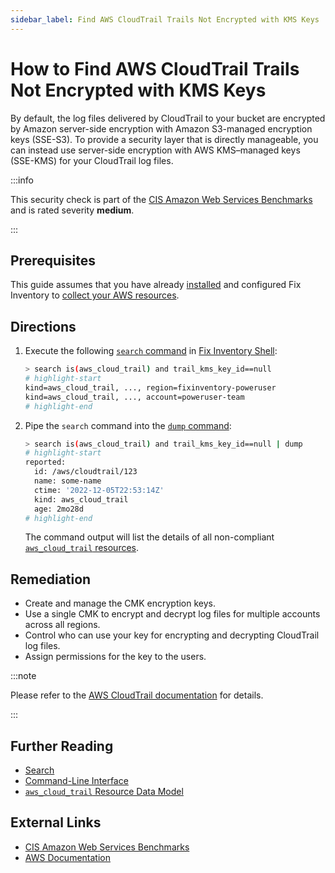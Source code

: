 ```yaml
---
sidebar_label: Find AWS CloudTrail Trails Not Encrypted with KMS Keys
---
```


# How to Find AWS CloudTrail Trails Not Encrypted with KMS Keys

By default, the log files delivered by CloudTrail to your bucket are encrypted by Amazon server-side encryption with Amazon S3-managed encryption keys (SSE-S3). To provide a security layer that is directly manageable, you can instead use server-side encryption with AWS KMS–managed keys (SSE-KMS) for your CloudTrail log files.

:::info

This security check is part of the [CIS Amazon Web Services Benchmarks](https://cisecurity.org/benchmark/amazon_web_services) and is rated severity **medium**.

:::

## Prerequisites

This guide assumes that you have already [installed](../../../getting-started/install/index.mdx) and configured Fix Inventory to [collect your AWS resources](../../../how-to-guides/data-sources/collect-aws-resource-data.mdx).

## Directions

1. Execute the following [`search` command](../../../reference/cli/search.mdx) in [Fix Inventory Shell](../../../reference/components/shell.mdx):

   ```bash
   > search is(aws_cloud_trail) and trail_kms_key_id==null
   # highlight-start
   ​kind=aws_cloud_trail, ..., region=fixinventory-poweruser
   ​kind=aws_cloud_trail, ..., account=poweruser-team
   # highlight-end
   ```

2. Pipe the `search` command into the [`dump` command](../../../reference/cli/dump.mdx):

   ```bash
   > search is(aws_cloud_trail) and trail_kms_key_id==null | dump
   # highlight-start
   ​reported:
   ​  id: /aws/cloudtrail/123
   ​  name: some-name
   ​  ctime: '2022-12-05T22:53:14Z'
   ​  kind: aws_cloud_trail
   ​  age: 2mo28d
   # highlight-end
   ```

   The command output will list the details of all non-compliant [`aws_cloud_trail` resources](../../../reference/unified-data-model/aws/cloudtrail/aws_cloud_trail.mdx).

## Remediation

- Create and manage the CMK encryption keys.
- Use a single CMK to encrypt and decrypt log files for multiple accounts across all regions.
- Control who can use your key for encrypting and decrypting CloudTrail log files.
- Assign permissions for the key to the users.

:::note

Please refer to the [AWS CloudTrail documentation](https://docs.aws.amazon.com/awscloudtrail/latest/userguide/encrypting-cloudtrail-log-files-with-aws-kms.html) for details.

:::

## Further Reading

- [Search](../../../reference/search/index.mdx)
- [Command-Line Interface](../../../reference/cli/index.mdx)
- [`aws_cloud_trail` Resource Data Model](../../../reference/unified-data-model/aws/cloudtrail/aws_cloud_trail.mdx)

## External Links

- [CIS Amazon Web Services Benchmarks](https://cisecurity.org/benchmark/amazon_web_services)
- [AWS Documentation](https://docs.aws.amazon.com/awscloudtrail/latest/userguide/encrypting-cloudtrail-log-files-with-aws-kms.html)
